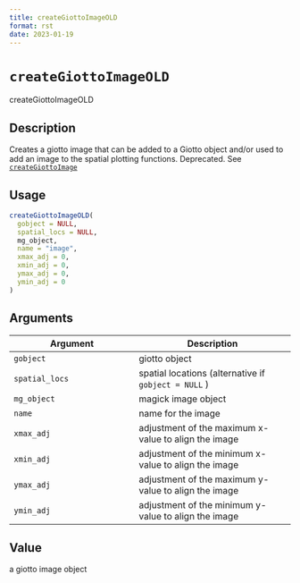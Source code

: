 ```yaml
--- 
title: createGiottoImageOLD 
format: rst 
date: 2023-01-19 
--- 
```

# `createGiottoImageOLD`

createGiottoImageOLD


## Description

Creates a giotto image that can be added to a Giotto object and/or
 used to add an image to the spatial plotting functions. Deprecated. See [`createGiottoImage`](#creategiottoimage)


## Usage

```r
createGiottoImageOLD(
  gobject = NULL,
  spatial_locs = NULL,
  mg_object,
  name = "image",
  xmax_adj = 0,
  xmin_adj = 0,
  ymax_adj = 0,
  ymin_adj = 0
)
```


## Arguments

Argument      |Description
------------- |----------------
`gobject`     |     giotto object
`spatial_locs`     |     spatial locations (alternative if `gobject = NULL` )
`mg_object`     |     magick image object
`name`     |     name for the image
`xmax_adj`     |     adjustment of the maximum x-value to align the image
`xmin_adj`     |     adjustment of the minimum x-value to align the image
`ymax_adj`     |     adjustment of the maximum y-value to align the image
`ymin_adj`     |     adjustment of the minimum y-value to align the image


## Value

a giotto image object


